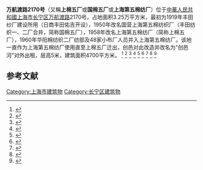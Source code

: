 '''万航渡路2170号'''（又稱'''上棉五厂'''或'''国棉五厂'''或'''上海第五棉纺厂'''）位于[[中華人民共和國|中華人民共和國]][[上海市|上海市]][[长宁区|长宁区]][[万航渡路|万航渡路]]2170号，占地面积3.25万平方米，最初为1919年丰田纱厂建设所用（日商丰田佑吉开设），1950年改名国营上海第五棉纺织厂（丰田纺织一、二厂合并，简称国棉五厂），1958年改名上海第五棉纺厂（简称上棉五厂），1960年华阳棉纺织二厂纺部及48家小布厂人员并入上海第五棉纺厂。该地一直作为上海第五棉纺厂使用直至上棉五厂迁出，创邑对此改造并改名为“创邑河”对外出租，层高5米，建筑面积4700平方米。
<ref>{{cite web|url=https://www.thepaper.cn/newsDetail_forward_4053703|title=赞！长宁这9家文创园区获奖啦～_政务_澎湃新闻-The Paper|website=www.thepaper.cn}}</ref>
<ref>{{cite web|url=http://city.021east.com/eastday/city/gk/20190730/u1a15011830_K30062.html|title=长宁这9家文创园区获奖啦-东方网|website=city.021east.com}}{{Dead link}}</ref>
<ref>{{Cite web |url=https://www.creater.com.cn/space/12 |title=存档副本 |accessdate=2020-09-26 |archive-date=2020-01-24 |archive-url=https://web.archive.org/web/20200124194100/http://www.creater.com.cn/space/12 |dead-url=no }}</ref>
<ref>{{cite web|url=http://sqcb.zhoudaosh.com/ts/html/2019-04/10/content_776729.html|title=记忆 长宁40年变迁之“关厂转型”|website=sqcb.zhoudaosh.com}}</ref>
<ref>{{Cite web |url=http://www.shtong.gov.cn/Newsite/node2/node2245/node4483/node56676/node56678/node56680/userobject1ai49794.html |title=存档副本 |accessdate=2020-09-26 |archive-date=2016-04-27 |archive-url=https://web.archive.org/web/20160427203207/http://www.shtong.gov.cn/Newsite/node2/node2245/node4483/node56676/node56678/node56680/userobject1ai49794.html |dead-url=no }}</ref>
<ref>{{cite web|url=http://www.shtong.gov.cn/dfz_web/DFZ/Info?idnode=253550&tableName=userobject1a&id=415773|title=上海地方志办公室|website=www.shtong.gov.cn}}</ref>
<ref>{{cite web|url=http://www.shzgh.org/renda/node5902/node6752/userobject1ai1267711.html|title=上海市总工会|website=www.shzgh.org}}</ref>
<ref>{{cite web|url=http://news.sina.com.cn/c/2013-01-25/074926119786.shtml|title=三雕塑亮相苏州河再现长宁昨日记忆|website=news.sina.com.cn}}</ref>
<ref>{{cite web|url=http://www.shtong.gov.cn/Newsite/node2/node4/node2249/changning/node15389/node42532/node42537/userobject1ai28132.html|title=上海市地方志办公室|website=www.shtong.gov.cn|accessdate=2020-09-26|archive-date=2016-04-26|archive-url=https://web.archive.org/web/20160426010431/http://www.shtong.gov.cn/Newsite/node2/node4/node2249/changning/node15389/node42532/node42537/userobject1ai28132.html|dead-url=no}}</ref>

==参考文献==
{{reflist}}

[[Category:上海市建筑物|Category:上海市建筑物]]
[[Category:长宁区建筑物|Category:长宁区建筑物]]